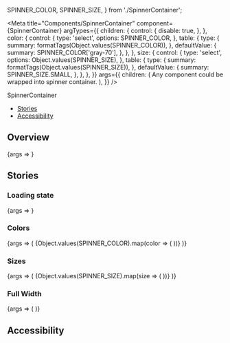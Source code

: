 
  SPINNER_COLOR,
  SPINNER_SIZE,
} from './SpinnerContainer';

<Meta
  title="Components/SpinnerContainer"
  component={SpinnerContainer}
  argTypes={{
    children: {
      control: {
        disable: true,
      },
    },
    color: {
      control: {
        type: 'select',
        options: SPINNER_COLOR,
      },
      table: {
        type: {
          summary: formatTags(Object.values(SPINNER_COLOR)),
        },
        defaultValue: {
          summary: SPINNER_COLOR['gray-70'],
        },
      },
    },
    size: {
      control: {
        type: 'select',
        options: Object.values(SPINNER_SIZE),
      },
      table: {
        type: {
          summary: formatTags(Object.values(SPINNER_SIZE)),
        },
        defaultValue: {
          summary: SPINNER_SIZE.SMALL,
        },
      },
    },
  }}
  args={{
    children: (
      <Box color="green-30" border borderColor="white">
        Any component could be wrapped into spinner container.
      </Box>
    ),
  }}
/>

<PageHeader>SpinnerContainer</PageHeader>

- [Stories](#stories)
- [Accessibility](#accessibility)

## Overview

<Canvas>
  <Story name="Default">{args => <SpinnerContainer {...args} />}</Story>
</Canvas>

<ArgsTable story="Default" />

## Stories

### Loading state

<Canvas>
  <Story name="loading state" args={{loading: true}}>
    {args => <SpinnerContainer {...args} />}
  </Story>
</Canvas>

### Colors

<Canvas>
  <Story name="colors" args={{loading: true}}>
    {args => (
      <Flex direction="column">
        {Object.values(SPINNER_COLOR).map(color => (
          <StoryVariant label={`color: ${color}`} key={color}>
            <SpinnerContainer {...args} color={SPINNER_COLOR[color]} />
          </StoryVariant>
        ))}
      </Flex>
    )}
  </Story>
</Canvas>

### Sizes

<Canvas>
  <Story name="sizes" args={{loading: true}}>
    {args => (
      <Flex direction="column">
        {Object.values(SPINNER_SIZE).map(size => (
          <StoryVariant label={`size: ${size}`} key={size}>
            <SpinnerContainer {...args} size={size} />
          </StoryVariant>
        ))}
      </Flex>
    )}
  </Story>
</Canvas>

### Full Width

<Canvas>
  <Story name="full width" args={{loading: true, fullWidth: true}}>
    {args => (
      <StoryVariantBorderBox>
        <SpinnerContainer {...args} />
      </StoryVariantBorderBox>
    )}
  </Story>
</Canvas>

## Accessibility

<SpinnerContainerA11y />
